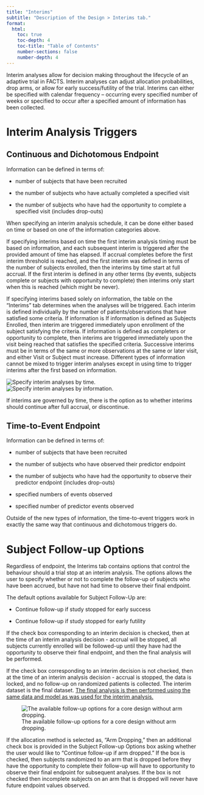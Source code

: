 ```yaml
---
title: "Interims"
subtitle: "Description of the Design > Interims tab."
format:
  html:
    toc: true
    toc-depth: 4
    toc-title: "Table of Contents"
    number-sections: false
    number-depth: 4
---
```


Interim analyses allow for decision making throughout the lifecycle of
an adaptive trial in FACTS. Interim analyses can adjust allocation
probabilities, drop arms, or allow for early success/futility of the
trial. Interims can either be specified with calendar frequency –
occurring every specified number of weeks or specified to occur after a
specified amount of information has been collected.

# Interim Analysis Triggers

## Continuous and Dichotomous Endpoint

Information can be defined in terms of:

-   number of subjects that have been recruited

-   the number of subjects who have actually completed a specified visit

-   the number of subjects who have had the opportunity to complete a
    specified visit (includes drop-outs)

When specifying an interim analysis schedule, it can be done either based
on time or based on one of the information categories above.

If specifying interims based on time the first interim
analysis timing must be based on information,
and each subsequent interim is triggered after the provided amount of time
has elapsed. If accrual completes before the first interim threshold is reached,
and the first interim was defined in terms of the number of subjects
enrolled, then the interims by time start at full accrual. If the first
interim is defined in any other terms (by events, subjects complete or
subjects with opportunity to complete) then interims only start when
this is reached (which might be never).

If specifying interims based solely on information, the table
on the "Interims" tab determines when the analyses will be triggered.
Each interim is defined individually by the number of
patients/observations that have satisfied some criteria. If information is
If information is defined as Subjects Enrolled, then interim are triggered
immediately upon enrollment of the subject satisfying the criteria. If
information is defined as completers or opportunity to complete, then interims
are triggered immediately upon the visit being reached that satisfies the
specified criteria. Successive interims must be in terms of the same or
more observations at the same or later visit, and either Visit or Subject must
increase. Different types of information cannot be mixed to trigger interim analyses
except in using time to trigger interims after the first based on information.

![Specify interim analyses by time.](../coreUGattachments/CoreUserGuide/media/image50.png){#fig-interimstime}
![Specify interim analyses by information.](../coreUGattachments/CoreUserGuide/media/image51.png){#fig-interimsinfo}

If interims are governed by time, there is the
option as to whether interims should continue after full accrual, or
discontinue.

## Time-to-Event Endpoint

Information can be defined in terms of:

-   number of subjects that have been recruited

-   the number of subjects who have observed their predictor endpoint

-   the number of subjects who have had the opportunity to observe their
    predictor endpoint (includes drop-outs)

-   specified numbers of events observed

-   specified number of predictor events observed

Outside of the new types of information, the time-to-event triggers work
in exactly the same way that continuous and dichotomous triggers do.

# Subject Follow-up Options

Regardless of endpoint, the Interims tab contains options that control
the behaviour should a trial stop at an interim analysis. The options allows the
user to specify whether or not to complete the follow-up of subjects who
have been accrued, but have not had time to observe their final
endpoint.

The default options available for Subject Follow-Up are:

-   Continue follow-up if study stopped for early success

-   Continue follow-up if study stopped for early futility

If the check box corresponding to an interim decision is checked, then
at the time of an interim analysis decision - accrual will be stopped, all
subjects currently enrolled will be followed-up until they have had the
opportunity to observe their final endpoint, and then the final analysis
will be performed.

If the check box corresponding to an interim decision is not checked,
then at the time of an interim analysis decision - accrual is stopped, the
data is locked, and no follow-up on randomized patients is collected.
The interim dataset is the final dataset. [The final analysis is then
performed using the same data and model as was used for the interim
analysis.](## "This can result in success to futility flip-flops or futility
to success flip-flops, even if there is no additional follow-up, since the
final analysis criteria can be specified to be less strict than the interim
analysis threshold. If you do not follow up after a success, then a success
to futility flip-flop can be considered simply an early success.")

![The available follow-up options for a core design without arm dropping.](../coreUGattachments/CoreUserGuide/media/image52.png){#fig-followupoptions}

If the allocation method is selected as, “Arm Dropping,” then an
additional check box is provided in the Subject Follow-up Options box
asking whether the user would like to “Continue follow-up if arm
dropped.” If the box is checked, then subjects randomized to an arm that
is dropped before they have the opportunity to complete their follow-up
will have to opportunity to observe their final endpoint for subsequent
analyses. If the box is not checked then incomplete subjects on an arm
that is dropped will never have future endpoint values observed.
